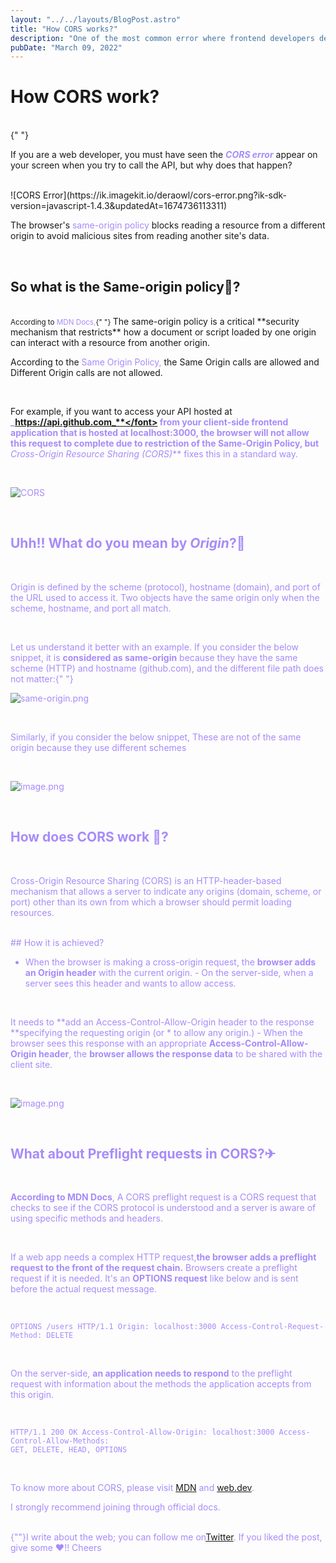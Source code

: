 ```yaml
---
layout: "../../layouts/BlogPost.astro"
title: "How CORS works?"
description: "One of the most common error where frontend developers deal with on regular basis when they are integracting with API."
pubDate: "March 09, 2022"
---
```


# How CORS work?

<br />{" "}

If you are a web developer, you must have seen the <font color="#a78bfa">**_CORS error_**</font> appear on your screen when you try to call the API, but why does that happen?

<br />
![CORS Error](https://ik.imagekit.io/deraowl/cors-error.png?ik-sdk-version=javascript-1.4.3&updatedAt=1674736113311)

<br />

The browser's <font color="#a78bfa">same-origin policy</font> blocks reading a resource from a different origin
to avoid malicious sites from reading another site's data.

<br />

## So what is the Same-origin policy🤔?

<br />
<small>
  According to <font color="#a78bfa">MDN Docs,</font>{" "}
</small>
The same-origin policy is a critical **security mechanism that restricts** how a
document or script loaded by one origin can interact with a resource from
another origin.

<br />

According to the <font color="#a78bfa">Same Origin Policy,</font> the Same Origin calls are allowed and
Different Origin calls are not allowed.

<br />

For example, if you want to access your API hosted at <font color="#a78bfa">**_https://api.github.com_**</font>
from your client-side frontend application that is hosted at **localhost:3000**,
the browser will not allow this request to complete due to restriction of the
Same-Origin Policy, but <font color="#a78bfa">**_Cross-Origin Resource Sharing (CORS)_**</font> fixes this in
a standard way.

<br />

![CORS](https://ik.imagekit.io/deraowl/cors2.png?ik-sdk-version=javascript-1.4.3&updatedAt=1675572599671)

<br />

## Uhh!! What do you mean by _Origin_?🤨

<br />

Origin is defined by the <font color="#a78bfa">scheme (protocol), hostname (domain), and port of the
URL</font> used to access it. Two objects have the same origin only when the scheme,
hostname, and port all match.

<br />

Let us understand it better with an example. If you consider the below snippet,
it is <font color="#a78bfa">**considered as same-origin**</font> because they have the same scheme (HTTP) and
hostname (github.com), and the different file path does not matter:{" "}

![same-origin.png](https://ik.imagekit.io/deraowl/cors3.png?ik-sdk-version=javascript-1.4.3&updatedAt=1675572751183)

<br />

Similarly, if you consider the below snippet, These are not of the same origin because
they use <font color="#a78bfa">different schemes</font>

<br />

![image.png](https://ik.imagekit.io/deraowl/cors4.png?ik-sdk-version=javascript-1.4.3&updatedAt=1675572751210)

<br />

## How does CORS work 🤔?

<br />

Cross-Origin Resource Sharing (CORS) is an HTTP-header-based mechanism that allows
a server to indicate any origins (domain, scheme, or port) other than its own from
which a browser should permit loading resources.

<br />
## How it is achieved?

<br />

- When the browser is making a cross-origin request, the <font color="#a78bfa">**browser adds an Origin
  header**</font> with the current origin. - On the server-side, when a server sees this header
  and wants to allow access.

<br />

It needs to **add an Access-Control-Allow-Origin header to the response **specifying
the requesting origin (or \* to allow any origin.) - When the browser sees this response
with an appropriate<font color="#a78bfa"> **Access-Control-Allow-Origin header**,</font> the **browser allows
the response data** to be shared with the client site.

<br />

![image.png](https://ik.imagekit.io/deraowl/cors6.png?ik-sdk-version=javascript-1.4.3&updatedAt=1675572751260)

<br />

## What about Preflight requests in CORS?✈

<br />

**According to MDN Docs**, A CORS preflight request is a CORS request that checks
to see if the CORS protocol is understood and a server is aware of using specific
methods and headers.

<br />

If a web app needs a complex HTTP request,<font color="#a78bfa">**the browser adds a preflight request
to the front of the request chain.**</font> Browsers create a preflight request if it is
needed. It's an <font color="#a78bfa">**OPTIONS request**</font> like below and is sent before the actual request
message.

<br />

```
OPTIONS /users HTTP/1.1 Origin: localhost:3000 Access-Control-Request-Method: DELETE
```

<br />

On the server-side, <font color="#a78bfa">**an application needs to respond**</font> to the preflight request
with information about the methods the application accepts from this origin.

<br />

```
HTTP/1.1 200 OK Access-Control-Allow-Origin: localhost:3000 Access-Control-Allow-Methods:
GET, DELETE, HEAD, OPTIONS
```

<br />

To know more about CORS, please visit [MDN](https://developer.mozilla.org/en-US/docs/Web/HTTP/CORS#preflighted_requests) and [web.dev](https://web.dev/cross-origin-resource-sharing/).

I strongly recommend
joining through official docs.

<br /> {""}I write about the web; you can follow me on[Twitter](https://twitter.com/DeRaowl).
If you liked the post, give some ❤️!! Cheers
